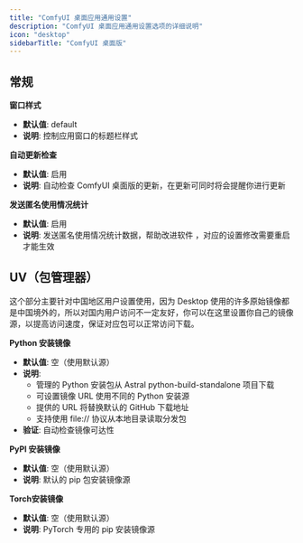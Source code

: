 ```yaml
---
title: "ComfyUI 桌面应用通用设置"
description: "ComfyUI 桌面应用通用设置选项的详细说明"
icon: "desktop"
sidebarTitle: "ComfyUI 桌面版"
---
```


## 常规

**窗口样式**
- **默认值**: default  
- **说明**: 控制应用窗口的标题栏样式  

**自动更新检查**
- **默认值**: 启用  
- **说明**: 自动检查 ComfyUI 桌面版的更新，在更新可同时将会提醒你进行更新
  
**发送匿名使用情况统计**
- **默认值**: 启用  
- **说明**: 发送匿名使用情况统计数据，帮助改进软件 ，对应的设置修改需要重启才能生效

## UV（包管理器）

这个部分主要针对中国地区用户设置使用，因为 Desktop 使用的许多原始镜像都是中国境外的，所以对国内用户访问不一定友好，你可以在这里设置你自己的镜像源，以提高访问速度，保证对应包可以正常访问下载。
  
**Python 安装镜像**
- **默认值**: 空（使用默认源）  
- **说明**:   
  - 管理的 Python 安装包从 Astral python-build-standalone 项目下载  
  - 可设置镜像 URL 使用不同的 Python 安装源  
  - 提供的 URL 将替换默认的 GitHub 下载地址  
  - 支持使用 file:// 协议从本地目录读取分发包  
- **验证**: 自动检查镜像可达性  
  
**PyPI 安装镜像**
- **默认值**: 空（使用默认源）  
- **说明**: 默认的 pip 包安装镜像源
  
**Torch安装镜像**
- **默认值**: 空（使用默认源）  
- **说明**: PyTorch 专用的 pip 安装镜像源  
